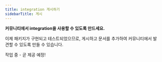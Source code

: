 ```yaml
---
title: integration 게시하기
sidebarTitle: 게시
---
```


**커뮤니티에서 integration을 사용할 수 있도록 만드세요.**

이제 패키지가 구현되고 테스트되었으므로, 게시하고 문서를 추가하여 커뮤니티에서 발견할 수 있도록 만들 수 있습니다.

작업 중 - 곧 제공 예정!